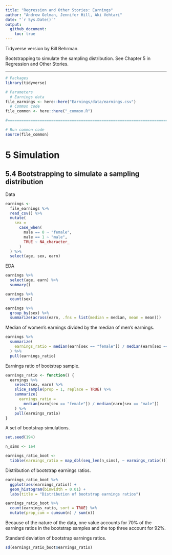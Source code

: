```yaml
---
title: "Regression and Other Stories: Earnings"
author: "Andrew Gelman, Jennifer Hill, Aki Vehtari"
date: "`r Sys.Date()`"
output:
  github_document:
    toc: true
---
```

Tidyverse version by Bill Behrman.

Bootstrapping to simulate the sampling distribution. See Chapter 5 in
Regression and Other Stories.

-------------

```r
# Packages
library(tidyverse)

# Parameters
  # Earnings data
file_earnings <- here::here("Earnings/data/earnings.csv")
  # Common code
file_common <- here::here("_common.R")

#===============================================================================

# Run common code
source(file_common)
```

# 5 Simulation

## 5.4 Bootstrapping to simulate a sampling distribution

Data

```r
earnings <- 
  file_earnings %>% 
  read_csv() %>% 
  mutate(
    sex = 
      case_when(
        male == 0 ~ "female",
        male == 1 ~ "male",
        TRUE ~ NA_character_
      )
  ) %>% 
  select(age, sex, earn)
```

EDA

```r
earnings %>% 
  select(age, earn) %>% 
  summary()

earnings %>% 
  count(sex)

earnings %>%
  group_by(sex) %>% 
  summarize(across(earn, .fns = list(median = median, mean = mean)))
```

Median of women's earnings divided by the median of men's earnings.

```r
earnings %>% 
  summarize(
    earnings_ratio = median(earn[sex == "female"]) / median(earn[sex == "male"])
  ) %>% 
  pull(earnings_ratio)
```

Earnings ratio of bootstrap sample.

```r
earnings_ratio <- function() {
  earnings %>% 
    select(sex, earn) %>% 
    slice_sample(prop = 1, replace = TRUE) %>% 
    summarize(
      earnings_ratio = 
        median(earn[sex == "female"]) / median(earn[sex == "male"])
    ) %>% 
    pull(earnings_ratio)
}
```

A set of bootstrap simulations.

```r
set.seed(194)

n_sims <- 1e4

earnings_ratio_boot <- 
  tibble(earnings_ratio = map_dbl(seq_len(n_sims), ~ earnings_ratio()))
```

Distribution of bootstrap earnings ratios.

```r
earnings_ratio_boot %>% 
  ggplot(aes(earnings_ratio)) +
  geom_histogram(binwidth = 0.01) +
  labs(title = "Distribution of bootstrap earnings ratios")
```

```r
earnings_ratio_boot %>% 
  count(earnings_ratio, sort = TRUE) %>% 
  mutate(prop_cum = cumsum(n) / sum(n))
```

Because of the nature of the data, one value accounts for 70% of the earnings ratios in the bootstrap samples and the top three account for 92%.

Standard deviation of bootstrap earnings ratios.

```r
sd(earnings_ratio_boot$earnings_ratio)
```

